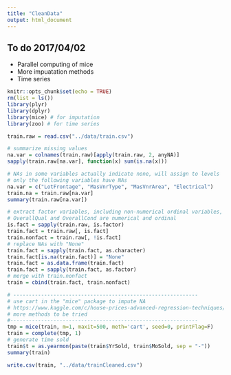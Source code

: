 ```yaml
---
title: "CleanData"
output: html_document
---
```

## To do 2017/04/02
* Parallel computing of mice
* More impuatation methods
* Time series 

```r
knitr::opts_chunk$set(echo = TRUE)
rm(list = ls())
library(plyr)
library(dplyr)
library(mice) # for imputation
library(zoo) # for time series
```


```r
train.raw = read.csv("../data/train.csv")

# summarize missing values
na.var = colnames(train.raw)[apply(train.raw, 2, anyNA)]
sapply(train.raw[na.var], function(x) sum(is.na(x)))

# NAs in some variables actually indicate none, will assign to levels
# only the following variables have NAs
na.var = c("LotFrontage", "MasVnrType", "MasVnrArea", "Electrical")
train.na = train.raw[na.var]
summary(train.raw[na.var])

# extract factor variables, including non-numerical ordinal variables,
# OverallQual and OverallCond are numerical and ordinal 
is.fact = sapply(train.raw, is.factor)
train.fact = train.raw[, is.fact] 
train.nonfact = train.raw[, !is.fact] 
# replace NAs with "None"
train.fact = sapply(train.fact, as.character)
train.fact[is.na(train.fact)] = "None"
train.fact = as.data.frame(train.fact)
train.fact = sapply(train.fact, as.factor)
# merge with train.nonfact
train = cbind(train.fact, train.nonfact)

# ------------------------------------------------------------
# use cart in the "mice" package to impute NA
# https://www.kaggle.com/c/house-prices-advanced-regression-techniques/discussion/24586
# more methods to be tried
#-------------------------------------------------------------
tmp = mice(train, m=1, maxit=500, meth='cart', seed=0, printFlag=F)
train = complete(tmp, 1)
# generate time sold
train$t = as.yearmon(paste(train$YrSold, train$MoSold, sep = "-"))
summary(train)

write.csv(train, "../data/trainCleaned.csv")
```
